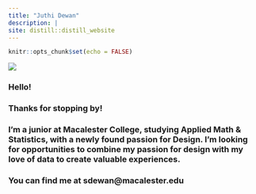 ```yaml
---
title: "Juthi Dewan"
description: |
site: distill::distill_website
---
```


```r
knitr::opts_chunk$set(echo = FALSE)


```

![](juthidewan.jpg)


### Hello!
### Thanks for stopping by!
### I’m a junior at Macalester College, studying Applied Math & Statistics, with a newly found passion for Design. I’m looking for opportunities to combine my passion for design with my love of data to create valuable experiences.
### You can find me at sdewan@macalester.edu
